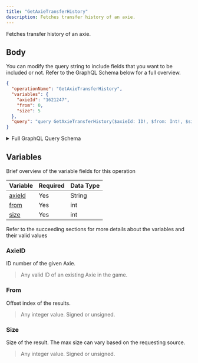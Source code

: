 ```yaml
---
title: "GetAxieTransferHistory"
description: Fetches transfer history of an axie.
---
```


Fetches transfer history of an axie.

## Body

You can modify the query string to include fields that you want to be included or not. Refer to the GraphQL Schema below for a full overview.

```json
{
  "operationName": "GetAxieTransferHistory",
  "variables": {
    "axieId": "1621247",
    "from": 0,
    "size": 5
  },
  "query": "query GetAxieTransferHistory($axieId: ID!, $from: Int!, $size: Int!) {\n  axie(axieId: $axieId) {\n    id\n    transferHistory(from: $from, size: $size) {\n      ...TransferRecords\n      __typename\n    }\n    ethereumTransferHistory(from: $from, size: $size) {\n      ...TransferRecords\n      __typename\n    }\n    __typename\n  }\n}\n\nfragment TransferRecords on TransferRecords {\n  total\n  results {\n    from\n    to\n    timestamp\n    txHash\n    withPrice\n    __typename\n  }\n  __typename\n}\n"
}
```

<details>
<summary>Full GraphQL Query Schema</summary>  
<p>
&nbsp;

```graphql
query GetAxieTransferHistory($axieId: ID!, $from: Int!, $size: Int!) {
  axie(axieId: $axieId) {
    id
    transferHistory(from: $from, size: $size) {
      ...TransferRecords
      __typename
    }
    ethereumTransferHistory(from: $from, size: $size) {
      ...TransferRecords
      __typename
    }
    __typename
  }
}

fragment TransferRecords on TransferRecords {
  total
  results {
    from
    to
    timestamp
    txHash
    withPrice
    __typename
  }
  __typename
}
```

</p>
</details>

## Variables

Brief overview of the variable fields for this operation

| Variable          | Required | Data Type |
| ----------------- | -------- | --------- |
| [axieId](#axieid) | Yes      | String    |
| [from](#from)     | Yes      | int       |
| [size](#size)     | Yes      | int       |

Refer to the succeeding sections for more details about the variables and their valid values

### AxieID

ID number of the given Axie.

> Any valid ID of an existing Axie in the game.

### From

Offset index of the results.

> Any integer value. Signed or unsigned.

### Size

Size of the result. The max size can vary based on the requesting source.

> Any integer value. Signed or unsigned.
